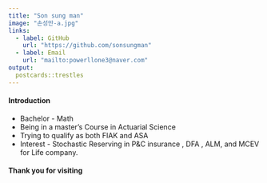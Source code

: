 ```yaml
---
title: "Son sung man"
image: "손성만-a.jpg"
links:
  - label: GitHub
    url: "https://github.com/sonsungman"
  - label: Email
    url: "mailto:powerllone3@naver.com"
output:
  postcards::trestles
---
```


#### Introduction

- Bachelor - Math
- Being in a master's Course in Actuarial Science
- Trying to qualify as both FIAK and ASA
- Interest - Stochastic Reserving in P&C insurance , DFA , ALM, and MCEV for Life company.

#### Thank you for visiting
 
